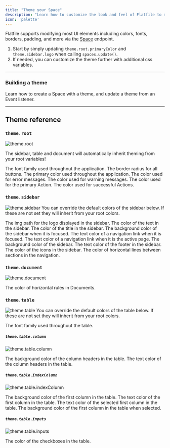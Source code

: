 ```yaml
---
title: "Theme your Space"
description: "Learn how to customize the look and feel of Flatfile to match your brand."
icon: 'palette'
---
```


Flatfile supports modifying most UI elements including colors, fonts, borders, padding, and
more via the <Tooltip tip="A micro-application...">[Space](../concepts/spaces)</Tooltip> endpoint.

1. Start by simply updating `theme.root.primaryColor` and `theme.sidebar.logo` when calling `spaces.update()`.
2. If needed, you can customize the theme further with additional css variables.

---

### Building a theme

Learn how to create a Space with a theme, and update a theme from an Event listener.

<Snippet file="guides/theming/theming.mdx"/>

---

## Theme reference

### `theme.root`
![theme.root](../images/customize/theme_root.png)

<Tip>
The sidebar, table and document will automatically inherit theming from your root variables! 
</Tip>

<ParamField path="fontFamily" type="string">The font family used throughout the application.</ParamField>
<ParamField path="buttonBorderRadius" type="string">The border radius for all buttons.</ParamField>
<ParamField path="primaryColor" type="string">The primary color used throughout the application.</ParamField>
<ParamField path="dangerColor" type="string">The color used for error messages.</ParamField>
<ParamField path="warningColor" type="string">The color used for warning messages.</ParamField>
<ParamField path="actionColor" type="string">The color used for the primary Action.</ParamField>
<ParamField path="successColor" type="string">The color used for successful Actions.</ParamField>

### `theme.sidebar`
![theme.sidebar](../images/customize/theme_sidebar.png)
<Info>
  You can override the default colors of the sidebar below. If these are not set they will inherit from your root colors.
</Info>

<ParamField path="logo" type="string">The img path for the logo displayed in the sidebar.</ParamField>
<ParamField path="textColor" type="string">The color of the text in the sidebar.</ParamField>
<ParamField path="titleColor" type="string">The color of the title in the sidebar.</ParamField>
<ParamField path="focusBgColor" type="string">The background color of the sidebar when it is focused.</ParamField>
<ParamField path="focusTextColor" type="string">The text color of a navigation link when it is focused.</ParamField>
<ParamField path="activeTextColor" type="string">The text color of a navigation link when it is the active page.</ParamField>
<ParamField path="backgroundColor" type="string">The background color of the sidebar.</ParamField>
<ParamField path="footerTextColor" type="string">The text color of the footer in the sidebar.</ParamField>
<ParamField path="textUltralightColor" type="string">The color of the icons in the sidebar.</ParamField>
<ParamField path="borderColor" type="string">The color of horizontal lines between sections in the navigation.</ParamField>

### `theme.document`
![theme.document](../images/customize/theme_document.png)

<ParamField path="borderColor" type="string">The color of horizontal rules in Documents.</ParamField>

### `theme.table`
![theme.table](../images/customize/theme_table.png)
<Info>
  You can override the default colors of the table below. If these are not set they will inherit from your root colors.
</Info>

<ParamField path="fontFamily" type="string">The font family used throughout the table.</ParamField>

##### `theme.table.column`
![theme.table.column](../images/customize/theme_table_column.png)

<ParamField path="column.header.backgroundColor" type="string">The background color of the column headers in the table.</ParamField>
<ParamField path="column.header.color" type="string">The text color of the column headers in the table.</ParamField>

##### `theme.table.indexColumn`
![theme.table.indexColumn](../images/customize/theme_table_indexColumn.png)

<ParamField path="indexColumn.backgroundColor" type="string">The background color of the first column in the table.</ParamField>
<ParamField path="indexColumn.color" type="string">The text color of the first column in the table.</ParamField>
<ParamField path="indexColumn.selected.color" type="string">The text color of the selected first column in the table.</ParamField>
<ParamField path="indexColumn.selected.backgroundColor" type="string">The background color of the first column in the table when selected.</ParamField>

##### `theme.table.inputs`
![theme.table.inputs](../images/customize/theme_table_inputs.png)

<ParamField path="inputs.checkbox.color" type="string">The color of the checkboxes in the table.</ParamField>





